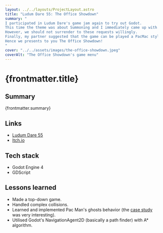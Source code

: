 ```yaml
---
layout: ../../layouts/ProjectLayout.astro
title: "Ludum Dare 55: The Office Showdown"
summary: "
I participated in Ludum Dare's game jam again to try out Godot.
This time the theme was about Summoning and I immediately came up with an idea of being summoned to endless meetings.
However, we should not surrender to these requests willingly. 
Finally, my partner suggested that the game can be played a PacMac style and we can actually fight back.
Hence we presents to you The Office Showdown!
"
cover: "../../assets/images/the-office-showdown.jpeg"
coverAlt: "The Office Showdown's game menu"
---
```


# {frontmatter.title}

## Summary

{frontmatter.summary}

## Links

- [Ludum Dare 55](https://ldjam.com/events/ludum-dare/55/the-office-showdown)
- [Itch.io](https://longv.itch.io/the-office-showdown)

## Tech stack

- Godot Engine 4
- GDScript

## Lessons learned

- Made a top-down game.
- Handled complex collisions.
- Learned and implemented Pac Man's ghosts behavior (the [case study]() was very interesting).
- Utilised Godot's NavigationAgent2D (basically a path finder) with A\* algorithm.
